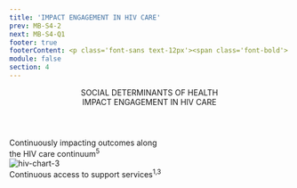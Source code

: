 ```yaml
---
title: 'IMPACT ENGAGEMENT IN HIV CARE'
prev: MB-S4-2
next: MB-S4-Q1
footer: true
footerContent: <p class='font-sans text-12px'><span class='font-bold'> Reference&#58; 1. </span>Achieving Together&#58; A Plan to End the HIV Epidemic in Texas. A Status-Neutral Approach&#58; Achieving Together to End the HIV Epidemic. June 18, 2020. Accessed May 19, 2022. https://achievingtogethertx.org/wp-content/uploads/2020/11/Status-Neutral-White-Paper_06182020.pdf <b>2.</b> Myers JE, Braunstein SL, Xia Q, et al. Redefining prevention and care&#58; a status-neutral approach to HIV. Open Forum Infect Dis. 2018;5(6):ofy097. doi:10.1093/ofid/ofy097 <b>3.</b> Ford MA, Spicer CM. Committee on Review Data Systems for Monitoring HIV Care; Institute of Medicine, eds. Monitoring HIV Care in the United States&#58; Indicators and Data Systems. Washington (DC)&#58; National Academies Press (US); March 15, 2012. <b>4.</b> Healthy People 2030&#58; U.S. Department of Health and Human Services, Office of Disease Prevention and Health Promotion. Accessed May 20, 2022. https://health.gov/healthypeople/priority-areas/social-determinants-health 5. Abgrall S, Del Amo J. Effect of sociodemographic factors on survival of people living with HIV. Curr Opin HIV AIDS. 2016;11(5):501-506. doi:10.1097/COH.0000000000000301</p>
module: false
section: 4
---
```


<Header>
  SOCIAL DETERMINANTS OF HEALTH <br />
  <span className="text-red">IMPACT ENGAGEMENT IN HIV CARE</span>
</Header>
<div class="flex flex-col mt-8 justify-center items-center font-sans text-[#707070]">
  <div>Continuously impacting outcomes along</div>
  <div>
    the HIV care continuum<sup>5</sup>
  </div>
</div>
<PotatoLayout class="flex justify-center items-center">
  <HivChart varient3 />
  <div>
    <img src="/home.png" alt="hiv-chart-3" />
  </div>
</PotatoLayout>
<div class="flex flex-col mt-8 justify-center items-center font-sans text-[#707070]">
  <div>
    Continuous access to support services<sup>1,3</sup>
  </div>
</div>
